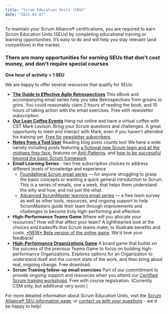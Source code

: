 ```yaml
---
title: "Scrum Education Units (SEU)"
date: "2021-01-07"
---
```


To maintain your Scrum Alliance® certifications, you are required to earn Scrum Education Units (SEUs) by completing educational training or learning opportunities. It’s easy to do and will help you stay relevant (and competitive) in the market.

### There are many opportunities for earning SEUs that don't cost money, and don't require special courses

**One hour of activity = 1 SEU**

We are happy to offer several resources that qualify for SEUs:

- **[The Guide to Effective Agile Retrospectives](/guide-to-effective-agile-retrospectives)** This eBook and accompanying email series help you take Retrospectives from groans to grins. You could reasonably claim 2 hours of reading the book, and 10 hours of taking action with the email exercises. Free with newsletter subscription.
- **[Our Lean Coffee Events](/lean-coffee)** Hang out online and have a virtual coffee with CST Mark Levison. Bring your Scrum questions and challenges. A great opportunity to meet and interact with Mark, even if you haven't attended his training yet. [Free for newsletter subscribers](/newsletter).
- **[Notes from a Tool User](/blog)** Reading blog posts counts too! We have a wide variety including posts featuring [a fictional new Scrum team and all the mishaps they face](/blog/scrum-by-example), features on [Anti-Patterns](/blog/scrum-anti-patterns), and [how to be successful beyond the basic Scrum framework](/blog/beyond-scrum-blog-series)
- **Email Learning Series** - two free subscription choices to address different levels of knowledge and experience
    - [Foundational Scrum email series](external:https://www.getdrip.com/forms/496996274/submissions/new) — for anyone struggling to grasp the basic concepts or wanting a quick general introduction to Scrum. This is a series of emails, one a week, that helps them understand the why and how, and not just the what.
    - [Advanced ScrumMaster learning email series](external:https://www.getdrip.com/forms/805574682/submissions/new) — a free team survey as well as other tools, resources, and ongoing support to help ScrumMasters guide their team through improvements and challenges to become truly high-performing and effective.
- **High-Performance Teams Game** Where will you allocate your resources? How will that affect your team? A lighthearted look at the choices and tradeoffs that Scrum teams make, to illustrate benefits and costs. [\*NEW\* Beta version of the online game](external:https://teamsgame.agilepainrelief.com/). We'd love your feedback!
- **[High-Performance Organizations Game](/building-high-performance-organizations-game)** A board game that builds on the success of the previous Teams Game to focus on building high-performance Organizations. Explores options for an Organization to understand itself and the current state of the work, and then bring about real, ongoing change. Free download.
- **Scrum Training follow-up email exercises** Part of our committment to provide ongoing support and resources when you attend our [Certified Scrum training workshops](/certified-scrum-agile-training). Free with course registration. (Currently CSM only, but additional very soon.)

For more detailed information about Scrum Education Units, visit the [Scrum Alliance® SEU information page](external:https://www.scrumalliance.org/get-certified/scrum-education-units), or [contact us with your questions](/contact-us) - we'd be happy to help!
